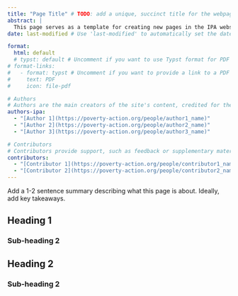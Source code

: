 ```yaml
---
title: "Page Title" # TODO: add a unique, succinct title for the webpage
abstract: |
  This page serves as a template for creating new pages in the IPA website. It includes sections for authors, contributors, and content structure.
date: last-modified # Use 'last-modified' to automatically set the date to the last modification date of the file. Or set a specific date like '2025-01-01' for a fixed date.

format:
  html: default
  # typst: default # Uncomment if you want to use Typst format for PDF generation
# format-links:
#   - format: typst # Uncomment if you want to provide a link to a PDF version of the page
#     text: PDF
#     icon: file-pdf

# Authors
# Authors are the main creators of the site's content, credited for their work and responsible for its core development, including writing and editing.
authors-ipa:
  - "[Author 1](https://poverty-action.org/people/author1_name)"
  - "[Author 2](https://poverty-action.org/people/author2_name)"
  - "[Author 3](https://poverty-action.org/people/author3_name)"

# Contributors
# Contributors provide support, such as feedback or supplementary materials for the site. They can also be responsible for updating/maintaining the site.
contributors:
  - "[Contributor 1](https://poverty-action.org/people/contributor1_name)"
  - "[Contributor 2](https://poverty-action.org/people/contributor2_name)"
---
```


:::{.custom-summary-block}
Add a 1-2 sentence summary describing what this page is about. Ideally, add key takeaways.
:::


## Heading 1

### Sub-heading 2

## Heading 2

### Sub-heading 2
